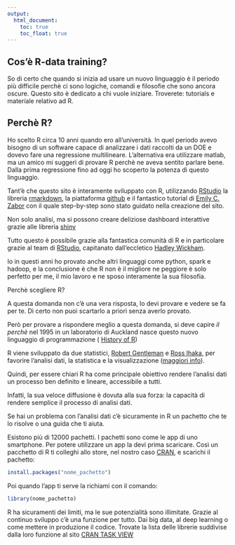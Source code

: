 ```yaml
---
output:
  html_document: 
    toc: true
    toc_float: true
---
```


## Cos'è R-data training?

<link rel="stylesheet" href="styles.css" type="text/css">

So di certo che quando si inizia ad usare un nuovo linguaggio è il periodo più difficile perchè ci sono logiche, comandi e filosofie che sono ancora oscure.
Questo sito è dedicato a chi vuole iniziare. Troverete: tutorials e materiale relativo ad R. 

## Perchè R?

Ho scelto R circa 10 anni quando ero all'università. 
In quel periodo avevo bisogno di un software capace di analizzare i dati raccolti da un DOE e dovevo fare una regressione multilineare. L'alternativa era utilizzare matlab, ma un amico mi suggerì di provare R perchè ne aveva sentito parlare bene. Dalla prima regressione fino ad oggi ho scoperto la potenza di questo linguaggio.

Tant'è che questo sito è interamente sviluppato con R, utilizzando [RStudio](https://www.rstudio.com/) la libreria [rmarkdown](https://rmarkdown.rstudio.com/rmarkdown_websites.html), la piattaforma [github](https://github.com/) e il fantastico tutorial di [Emily C. Zabor](http://www.emilyzabor.com/tutorials/rmarkdown_websites_tutorial.html) con il quale step-by-step sono stato guidato nella creazione del sito.

Non solo analisi, ma si possono creare deliziose dashboard interattive grazie alle libreria [shiny](https://shiny.rstudio.com/) 

Tutto questo è possibile grazie alla fantastica comunità di R e in particolare grazie al team di [RStudio](https://www.rstudio.com/), capitanato dall'eccletico [Hadley Wickham](http://hadley.nz/). 

Io in questi anni ho provato anche altri linguaggi come python, spark e hadoop, e la conclusione è che R non è il migliore ne peggiore è solo perfetto per me, il mio lavoro e ne sposo interamente la sua filosofia.


Perchè scegliere R? 

A questa domanda non c'è una vera risposta, lo devi provare e vedere se fa per te. Di certo non puoi scartarlo a priori senza averlo provato.

Però per provare a rispondere meglio a questa domanda, si deve capire *il perchè* nel 1995 in un laboratorio di Auckland nasce questo nuovo linguaggio di programmazione ( [History of R](http://blog.revolutionanalytics.com/2017/10/updated-history-of-r.html))

R viene sviluppato da due statistici, [Robert Gentleman](https://en.wikipedia.org/wiki/Robert_Gentleman_(statistician)) e [Ross Ihaka](https://en.wikipedia.org/wiki/Ross_Ihaka), per favorire l'analisi dati, la statistica e la visualizzazione  ([maggiori info](https://www.orison.biz/blogs/ch3ckmat3/2015/06/r-vs-python-for-data-science/)).

Quindi, per essere chiari R ha come principale obiettivo rendere l'analisi dati un processo ben definito e lineare, accessibile a tutti.

Infatti, la sua veloce diffusione è dovuta alla sua forza: la capacità di rendere semplice il processo di analisi dati.

Se hai un problema con l'analisi dati c'è sicuramente in R un pachetto che te lo risolve o una guida che ti aiuta. 

Esistono più di 12000 pachetti. I pachetti sono come le app di uno smartphone. Per potere utilizzare un app la devi prima scaricare. Così un pacchetto di R ti colleghi allo store, nel nostro caso [CRAN](https://cran.r-project.org/), e scarichi il pachetto: 

```r
install.packages("nome_pachetto")
```

Poi quando l'app ti serve la richiami con il comando:

```r
library(nome_pachetto)
```


R ha sicuramenti dei limiti, ma le sue potenzialità sono illimitate. Grazie al continuo sviluppo c'è una funzione per tutto. Dai big data, al deep learning o come mettere in produzione il codice. 
Trovate la lista delle librerie suddivise dalla loro funzione al sito [CRAN TASK VIEW](https://cran.r-project.org/web/views/)
